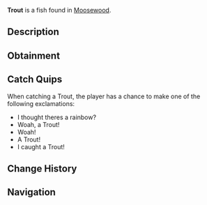 {{FishInfobox
|image          = Trout.png
|rarity         = Common
|sea            = First Sea
|location       = [[Moosewood]]
|sublocation    = 
|sources        = Common Crate, Fish Barrel, Fishing Rod
|radar_location = 
|xp             = 40
|weather        = Clear
|time           = 
|season         = 
|bait           = Insect
|base_weight    = 5
|base_value     = 65
|weight_range   = 4.1
|base_chance    = 85
|base_resil     = 80
}}
'''Trout''' is a {{Rarity|Common}} fish found in [[Moosewood]].

== Description ==
{{Description|The Trout is a common freshwater fish found in all waters of Moosewood & Roslit. Trouts are well recognized for their interesting dotted patterns and pinkish-red ribbon across the sides of their soft bodies. Trouts also interestingly have two hearts to help efficiently pump blood throughout their body.|Bestiary Entry}}

== Obtainment ==
{{Description|Can be found in plenty of common waters in Moosewood & Roslit.|Bestiary Hint}}
{{Fish Availability|
Moosewood/Docks
Moosewood/Freshwater Pond
Moosewood/Seaweed and Mini-Island
Moosewood/Surrounding Ocean
Roslit Bay/Freshwater Pond Seaweed
|top_rods      = 
Leviathan's Fang Rod\350314.8\156320.02;
Trident Rod\331053.07\156591.86;
Free Spirit Rod\326295.13\156313.48;
No-Life Rod\306530.08\328369.21;
Seraphic Rod\297998.33\222537.6;
Training Rod\219415.61\219385.42;
Flimsy Rod\198673.65\184911.77;
Azure Of Lagoon\295691.97\328520.01;
Zeus Rod\279280.5\317386.48;
Abyssal Specter Rod\284884.18\308450.59;
Blazebringer Rod\280734.47\302022.82;
Kings Rod\246403.02\251443.59;
Voyager Rod\246150.3\250963.79;
Ethereal Prism Rod\294249.12\57893.57;
Rod Of The Forgotten Fang\289717.48\203208.12;
Challenger's Rod\288288.69\292543.07;
Rod Of The Exalted One\286854.23\157550.14;
Rod Of The Depths\283303.59\226891.08;
Depthseeker Rod\280176.92\249205;
Verdant Shear Rod\278193.14\286596.13;
Avalanche Rod\264679.86\227226.91;
Volcanic Rod\251812.22\249223.27;
Steady Rod\118059.74\116542.27
|recommended   = Trident Rod
}}

== Catch Quips ==
When catching a Trout, the player has a chance to make one of the following exclamations:
* I thought theres a rainbow?
* Woah, a Trout!
* Woah!
* A Trout!
* I caught a Trout!

== Change History ==
{{Change History|{{subst:Current Version}}}}

== Navigation ==
{{Fish Navbox|Moosewood}}